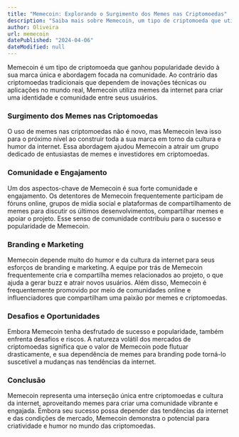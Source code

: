 ```yaml
---
title: "Memecoin: Explorando o Surgimento dos Memes nas Criptomoedas"
description: "Saiba mais sobre Memecoin, um tipo de criptomoeda que utiliza memes da internet para sua marca e comunidade."
author: Oliveira
url: memecoin
datePublished: "2024-04-06"
dateModified: null
---
```


Memecoin é um tipo de criptomoeda que ganhou popularidade devido à sua marca única e abordagem focada na comunidade. Ao contrário das criptomoedas tradicionais que dependem de inovações técnicas ou aplicações no mundo real, Memecoin utiliza memes da internet para criar uma identidade e comunidade entre seus usuários.

### Surgimento dos Memes nas Criptomoedas

O uso de memes nas criptomoedas não é novo, mas Memecoin leva isso para o próximo nível ao construir toda a sua marca em torno da cultura e humor da internet. Essa abordagem ajudou Memecoin a atrair um grupo dedicado de entusiastas de memes e investidores em criptomoedas.

### Comunidade e Engajamento

Um dos aspectos-chave de Memecoin é sua forte comunidade e engajamento. Os detentores de Memecoin frequentemente participam de fóruns online, grupos de mídia social e plataformas de compartilhamento de memes para discutir os últimos desenvolvimentos, compartilhar memes e apoiar o projeto. Esse senso de comunidade contribuiu para o sucesso e popularidade de Memecoin.

### Branding e Marketing

Memecoin depende muito do humor e da cultura da internet para seus esforços de branding e marketing. A equipe por trás de Memecoin frequentemente cria e compartilha memes relacionados ao projeto, o que ajuda a gerar buzz e atrair novos usuários. Além disso, Memecoin é frequentemente promovido por meio de comunidades online e influenciadores que compartilham uma paixão por memes e criptomoedas.

### Desafios e Oportunidades

Embora Memecoin tenha desfrutado de sucesso e popularidade, também enfrenta desafios e riscos. A natureza volátil dos mercados de criptomoedas significa que o valor de Memecoin pode flutuar drasticamente, e sua dependência de memes para branding pode torná-lo suscetível a mudanças nas tendências da internet.

### Conclusão

Memecoin representa uma interseção única entre criptomoedas e cultura da internet, aproveitando memes para criar uma comunidade vibrante e engajada. Embora seu sucesso possa depender das tendências da internet e das condições de mercado, Memecoin demonstra o potencial para criatividade e humor no mundo das criptomoedas.
